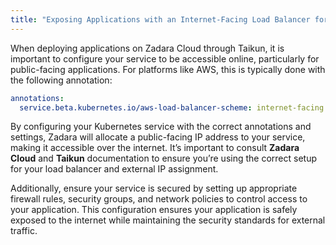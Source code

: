 ```yaml
---
title: "Exposing Applications with an Internet-Facing Load Balancer for Zadara Cloud in Kubernetes via Taikun"
---
```


When deploying applications on Zadara Cloud through Taikun, it is important to configure your service to be accessible online, particularly for public-facing applications. For platforms like AWS, this is typically done with the following annotation:

```yaml YAML
annotations:
  service.beta.kubernetes.io/aws-load-balancer-scheme: internet-facing
```

By configuring your Kubernetes service with the correct annotations and settings, Zadara will allocate a public-facing IP address to your service, making it accessible over the internet. It’s important to consult **Zadara Cloud** and **Taikun** documentation to ensure you’re using the correct setup for your load balancer and external IP assignment.

Additionally, ensure your service is secured by setting up appropriate firewall rules, security groups, and network policies to control access to your application. This configuration ensures your application is safely exposed to the internet while maintaining the security standards for external traffic.
